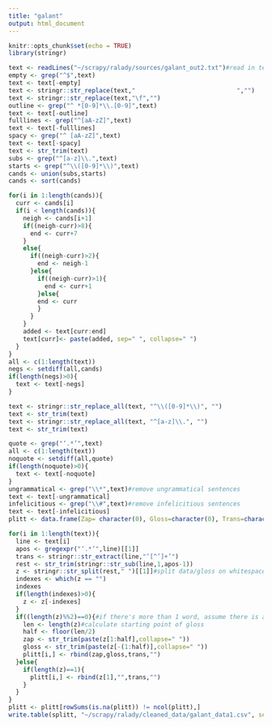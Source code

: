 ```yaml
---
title: "galant"
output: html_document
---
```


```r
knitr::opts_chunk$set(echo = TRUE)
library(stringr)
```

```r
text <- readLines("~/scrapy/ralady/sources/galant_out2.txt")#read in text
empty <- grep("^$",text)
text <- text[-empty]
text <- stringr::str_replace(text,"                            ","")
text <- stringr::str_replace(text,"\f","")
outline <- grep("^ *[0-9]*\\.[0-9]",text)
text <- text[-outline]
fulllines <- grep("^[aA-zZ]",text)
text <- text[-fulllines]
spacy <- grep("^ [aA-zZ]",text)
text <- text[-spacy]
text <- str_trim(text)
subs <- grep("^[a-z]\\.",text)
starts <- grep("^\\([0-9]*\\)",text)
cands <- union(subs,starts)
cands <- sort(cands)

for(i in 1:length(cands)){
  curr <- cands[i]
  if(i < length(cands)){
    neigh <- cands[i+1]
    if((neigh-curr)>8){
      end <- curr+7
    }
    else{
      if((neigh-curr)>2){
        end <- neigh-1
      }else{
        if((neigh-curr)>1){
          end <- curr+1
        }else{
        end <- curr
        }
      }
    }
    added <- text[curr:end]
    text[curr]<- paste(added, sep=" ", collapse=" ")
  }
}
all <- c(1:length(text))
negs <- setdiff(all,cands)
if(length(negs)>0){
  text <- text[-negs]
}

text <- stringr::str_replace_all(text, "^\\([0-9]*\\)", "")
text <- str_trim(text)
text <- stringr::str_replace_all(text, "^[a-z]\\.", "")
text <- str_trim(text)

quote <- grep("‘.*’",text)
all <- c(1:length(text))
noquote <- setdiff(all,quote)
if(length(noquote)>0){
  text <- text[-noquote]
}
ungrammatical <- grep("\\*",text)#remove ungrammatical sentences
text <- text[-ungrammatical]
infelicitious <- grep("\\#",text)#remove infelicitious sentences
text <- text[-infelicitious]
plitt <- data.frame(Zap= character(0), Gloss=character(0), Trans=character(0),Lang=character(0),stringsAsFactors=FALSE)#create a dataframe

for(i in 1:length(text)){
  line <- text[i]
  apos <- gregexpr("‘.*’",line)[[1]]
  trans <- stringr::str_extract(line,"‘[^’]+’")
  rest <- str_trim(stringr::str_sub(line,1,apos-1))
  z <- stringr::str_split(rest," ")[[1]]#split data/gloss on whitespace
  indexes <- which(z == "")
  indexes
  if(length(indexes)>0){
    z <- z[-indexes]
  }
  if((length(z)%%2)==0){#if there's more than 1 word, assume there is a gloss
    len <- length(z)#calculate starting point of gloss
    half <- floor(len/2)
    zap <- str_trim(paste(z[1:half],collapse=" "))
    gloss <- str_trim(paste(z[-(1:half)],collapse=" "))
    plitt[i,] <- rbind(zap,gloss,trans,"")
  }else{
    if(length(z)==1){
      plitt[i,] <- rbind(z[1],"",trans,"")
    }
  }
}
plitt <- plitt[rowSums(is.na(plitt)) != ncol(plitt),]
write.table(splitt, "~/scrapy/ralady/cleaned_data/galant_data1.csv", sep="\t")
```